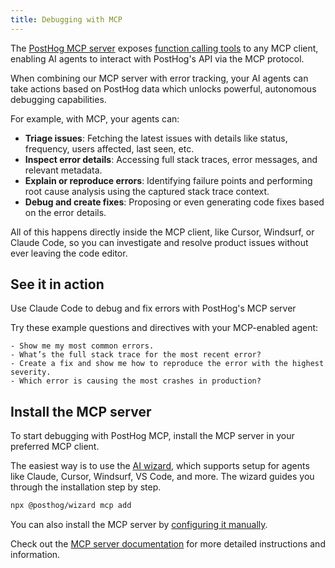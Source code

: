 ```yaml
---
title: Debugging with MCP
---
```


The [PostHog MCP server](/docs/model-context-protocol) exposes [function calling tools](/docs/agent-toolkit) to any MCP client, enabling AI agents to interact with PostHog's API via the MCP protocol.

When combining our MCP server with error tracking, your AI agents can take actions based on PostHog data which unlocks powerful, autonomous debugging capabilities.

For example, with MCP, your agents can: 

- **Triage issues**: Fetching the latest issues with details like status, frequency, users affected, last seen, etc.
- **Inspect error details**: Accessing full stack traces, error messages, and relevant metadata.
- **Explain or reproduce errors**: Identifying failure points and performing root cause analysis using the captured stack trace context.
- **Debug and create fixes**: Proposing or even generating code fixes based on the error details.

All of this happens directly inside the MCP client, like Cursor, Windsurf, or Claude Code, so you can investigate and resolve product issues without ever leaving the code editor.

## See it in action

<ProductVideo
    videoLight= "https://res.cloudinary.com/dmukukwp6/video/upload/mcp_error_tracking_debugging30_6e25828d88.mp4" 
    alt="Use PostHog MCP to debug errors" 
    classes="rounded"
    autoPlay={false}
/>

<Caption> Use Claude Code to debug and fix errors with PostHog's MCP server</Caption>

Try these example questions and directives with your MCP-enabled agent:

```
- Show me my most common errors.  
- What’s the full stack trace for the most recent error?  
- Create a fix and show me how to reproduce the error with the highest severity.
- Which error is causing the most crashes in production?  
```

## Install the MCP server

To start debugging with PostHog MCP, install the MCP server in your preferred MCP client. 

The easiest way is to use the [AI wizard](/docs/ai-engineering/ai-wizard), which supports setup for agents like Claude, Cursor, Windsurf, VS Code, and more. The wizard guides you through the installation step by step. 

```bash
npx @posthog/wizard mcp add
```

You can also install the MCP server by [configuring it manually](/docs/model-context-protocol#manual-install). 

Check out the [MCP server documentation](/docs/model-context-protocol) for more detailed instructions and information.

